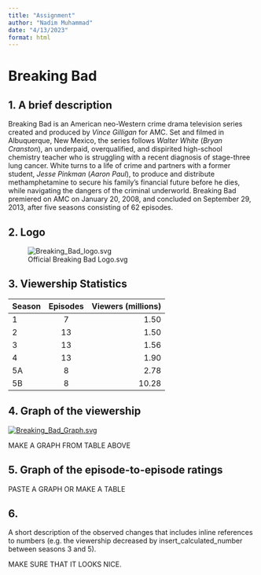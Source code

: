 ```yaml
---
title: "Assignment"
author: "Nadim Muhammad"
date: "4/13/2023"
format: html
---
```


# Breaking Bad

## 1. A brief description

Breaking Bad is an American neo-Western crime drama television series created and produced by *Vince Gilligan* for AMC. Set and filmed in Albuquerque, New Mexico, the series follows *Walter White* (*Bryan Cranston*), an underpaid, overqualified, and dispirited high-school chemistry teacher who is struggling with a recent diagnosis of stage-three lung cancer. White turns to a life of crime and partners with a former student, *Jesse Pinkman* (*Aaron Paul*), to produce and distribute methamphetamine to secure his family's financial future before he dies, while navigating the dangers of the criminal underworld. Breaking Bad premiered on AMC on January 20, 2008, and concluded on September 29, 2013, after five seasons consisting of 62 episodes.

## 2. Logo

![Official Breaking Bad Logo.svg](https://upload.wikimedia.org/wikipedia/commons/7/77/Breaking_Bad_logo.svg){alt="Breaking_Bad_logo.svg"}

## 3. Viewership Statistics

| Season | Episodes | Viewers (millions) |
|:-------|:--------:|-------------------:|
| 1      |    7     |               1.50 |
| 2      |    13    |               1.50 |
| 3      |    13    |               1.56 |
| 4      |    13    |               1.90 |
| 5A     |    8     |               2.78 |
| 5B     |    8     |              10.28 |

## 4. Graph of the viewership

[![Graph.svg](blob:null/433a25a6-6ef8-4dfb-bfa3-8cb8f0219446){alt="Breaking_Bad_Graph.svg"}](/wiki/Breaking_Bad)

MAKE A GRAPH FROM TABLE ABOVE

## 5. Graph of the episode-to-episode ratings

PASTE A GRAPH OR MAKE A TABLE

## 6.

A short description of the observed changes that includes inline references to numbers (e.g. the viewership decreased by insert_calculated_number between seasons 3 and 5).


MAKE SURE THAT IT LOOKS NICE.
